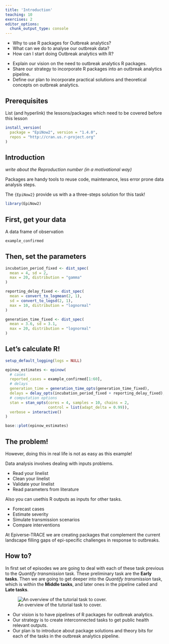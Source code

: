 ```yaml
---
title: 'Introduction'
teaching: 10
exercises: 2
editor_options: 
  chunk_output_type: console
---
```


:::::::::::::::::::::::::::::::::::::: questions 

- Why to use R packages for Outbreak analytics?
- What can we do to analyse our outbreak data?
- How can I start doing Outbreak analytics with R?

::::::::::::::::::::::::::::::::::::::::::::::::

::::::::::::::::::::::::::::::::::::: objectives

- Explain our vision on the need to outbreak analytics R packages. 
- Share our strategy to incorporate R packages into an outbreak analytics pipeline.
- Define our plan to incorporate practical solutions and theoretical concepts on outbreak analytics.

::::::::::::::::::::::::::::::::::::::::::::::::

::::::::::::::::::::::::::::::::::::: prereq

## Prerequisites

List (and hyperlink) the lessons/packages which need to be covered before this lesson

```r
install_version(
  package = "EpiNow2", version = "1.4.0", 
  repos = "http://cran.us.r-project.org"
)
```

:::::::::::::::::::::::::::::::::


## Introduction

_write about the Reproduction number (in a motivational way)_

Packages are handy tools to reuse code, maintenance, less error prone data analysis steps.

The `{EpiNow2}` provide us with a a three-steps solution for this task!

```r
library(EpiNow2)
```


## First, get your data

A data frame of observation

```r
example_confirmed
```

## Then, set the parameters

```r
incubation_period_fixed <- dist_spec(
  mean = 4, sd = 2,
  max = 20, distribution = "gamma"
)

reporting_delay_fixed <- dist_spec(
  mean = convert_to_logmean(2, 1), 
  sd = convert_to_logsd(2, 1),
  max = 10, distribution = "lognormal"
)

generation_time_fixed <- dist_spec(
  mean = 3.6, sd = 3.1,
  max = 20, distribution = "lognormal"
)
```

## Let's calculate R!

```r
setup_default_logging(logs = NULL)
```

```r
epinow_estimates <- epinow(
  # cases
  reported_cases = example_confirmed[1:60],
  # delays
  generation_time = generation_time_opts(generation_time_fixed),
  delays = delay_opts(incubation_period_fixed + reporting_delay_fixed),
  # computation options
  stan = stan_opts(cores = 4, samples = 10, chains = 2,
                   control = list(adapt_delta = 0.99)),
  verbose = interactive()
)
```

```r
base::plot(epinow_estimates)
```


## The problem!

However, doing this in real life is not as easy as this example!

Data analysis involves dealing with inputs problems. 

- Read your linelist
- Clean your linelist
- Validate your linelist
- Read parameters from literature

Also you can usethis R outputs as inputs for other tasks.

- Forecast cases
- Estimate severity
- Simulate transmission scenarios
- Compare interventions

At Epiverse-TRACE we are creating packages that complement the current landscape filling gaps of epi-specific challenges in response to outbreaks.

## How to?

In first set of episodes we are going to deal with each of these task previous to the _Quantify transmission_ task. These preliminary task are the __Early tasks__. Then we are going to get deeper into the _Quantify transmission_ task, which is within the __Middle tasks__, and later ones in the pipeline called and __Late tasks__.

![An overview of the tutorial task to cover.](https://epiverse-trace.github.io/task_pipeline-minimal.svg)

::::::::::::::::::::::::::::::::::::: keypoints 

- Our vision is to have pipelines of R packages for outbreak analytics.
- Our strategy is to create interconnected tasks to get public health relevant outputs.
- Our plan is to introduce about package solutions and theory bits for each of the tasks in the outbreak analytics pipeline.

::::::::::::::::::::::::::::::::::::::::::::::::

